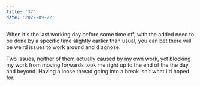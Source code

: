 ```yaml
---
title: '37'
date: '2022-09-22'
---
```


When it's the last working day before some time off, with the added need to be done by a specific time slightly earlier than usual, you can bet there will be weird issues to work around and diagnose.

Two issues, neither of them actually caused by my own work, yet blocking my work from moving forwards took me right up to the end of the the day and beyond. Having a loose thread going into a break isn't what I'd hoped for.
